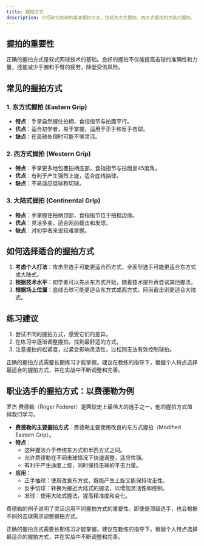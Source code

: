 ```yaml
---
title: 握拍方式
description: 介绍软式网球的基本握拍方式，包括东方式握拍、西方式握拍和大陆式握拍。
---
```


## 握拍的重要性

正确的握拍方式是软式网球技术的基础。良好的握拍不仅能提高击球的准确性和力量，还能减少手腕和手臂的疲劳，降低受伤风险。

## 常见的握拍方式

### 1. 东方式握拍 (Eastern Grip)

- **特点**：手掌自然握住拍柄，食指指节与拍面平行。
- **优点**：适合初学者，易于掌握，适用于正手和反手击球。
- **缺点**：在高球处理时可能不够灵活。

### 2. 西方式握拍 (Western Grip)

- **特点**：手掌更多地包覆拍柄底部，食指指节与拍面呈45度角。
- **优点**：有利于产生强烈上旋，适合底线抽球。
- **缺点**：不易适应低球和切球。

### 3. 大陆式握拍 (Continental Grip)

- **特点**：手掌握住拍柄顶部，食指指节位于拍框边缘。
- **优点**：灵活多变，适合网前截击和发球。
- **缺点**：对初学者来说较难掌握。

## 如何选择适合的握拍方式

1. **考虑个人打法**：攻击型选手可能更适合西方式，全面型选手可能更适合东方式或大陆式。
2. **根据技术水平**：初学者可以先从东方式开始，随着技术提升再尝试其他握法。
3. **根据场上位置**：底线击球可能更适合东方式或西方式，网前截击则更适合大陆式。

## 练习建议

1. 尝试不同的握拍方式，感受它们的差异。
2. 在练习中逐渐调整握拍，找到最舒适的方式。
3. 注意握拍的松紧度，过紧会影响灵活性，过松则无法有效控制球拍。

正确的握拍方式需要长期练习才能掌握。建议在教练的指导下，根据个人特点选择最适合的握拍方式，并在实战中不断调整和完善。

## 职业选手的握拍方式：以费德勒为例

罗杰·费德勒（Roger Federer）是网球史上最伟大的选手之一，他的握拍方式值得我们学习。

- **费德勒的主要握拍方式**：费德勒主要使用改良的东方式握拍（Modified Eastern Grip）。
- **特点**：
  - 这种握法介于传统东方式和半西方式之间。
  - 允许费德勒在不同击球情况下快速调整，适应性强。
  - 有利于产生适度上旋，同时保持击球的平击力量。
- **应用**：
  - 正手抽球：使用改良东方式，既能产生上旋又能保持攻击性。
  - 反手切球：转换为接近大陆式的握法，以增加灵活性和控制。
  - 发球：使用大陆式握法，提高精准度和变化。

费德勒的例子说明了灵活运用不同握拍方式的重要性。即使是顶级选手，也会根据不同的击球需求调整握拍方式。

正确的握拍方式需要长期练习才能掌握。建议在教练的指导下，根据个人特点选择最适合的握拍方式，并在实战中不断调整和完善。